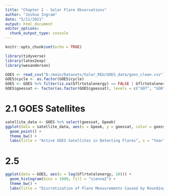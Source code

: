 ```yaml
---
title: "Chapter 2 - Solar Flare Observations"
author: "Joshua Ingram"
date: "5/11/2021"
output: html_document
editor_options: 
  chunk_output_type: console
---
```


```r
knitr::opts_chunk$set(echo = TRUE)

library(tidyverse)
library(latex2exp)
library(wesanderson)

GOES <- read_csv("D:/main/Datasets/Solar_REU/GOES_data/goes_clean.csv")
GOES$cycle <- as.factor(GOES$cycle)
GOES <- GOES %>% filter(is.na(Gflrtotalenergy) == FALSE | Gflrtotalenergy > 0)
GOES$goessat <- factor(as.factor(GOES$goessat), levels = c("GO7", "GO8", "GO9", "G10", "G11", "G12", "G13", "G14", "G15", "G16"))
```

# 2.1 GOES Satellites

```r
satellite_data <- GOES %>% select(goessat, Gpeak)
ggplot(data = satellite_data, aes(x = Gpeak, y = goessat, color = goessat)) + 
  geom_point() +
  theme_bw() +
  labs(title = "Active GOES Satellites in Detecting Flares", x = "Year", y = "Active Satellite", color = "GOES Series")
```

# 2.5

```r
ggplot(data = GOES, aes(x = log(Gflrtotalenergy, 10))) + 
  geom_histogram(bins = 1000, fill = "sienna2") + 
  theme_bw() + 
  labs(title = "Discretization of Flare Measurements Caused by Rounding", subtitle = "Number of bins set too 1,000",y = "Count", x = TeX("$\\log_{10}$(Total Energy)"))

```

